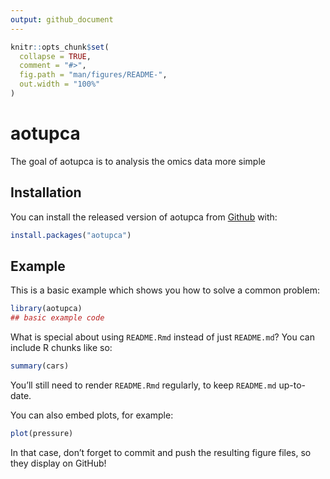 ```yaml
---
output: github_document
---
```


<!-- README.md is generated from README.Rmd. Please edit that file -->

```r
knitr::opts_chunk$set(
  collapse = TRUE,
  comment = "#>",
  fig.path = "man/figures/README-",
  out.width = "100%"
)
```

# aotupca

<!-- badges: start -->
<!-- badges: end -->

The goal of aotupca is to analysis the omics data more simple

## Installation

You can install the released version of aotupca from [Github](https://github.com/) with:

``` r
install.packages("aotupca")
```

## Example

This is a basic example which shows you how to solve a common problem:

```r
library(aotupca)
## basic example code
```

What is special about using `README.Rmd` instead of just `README.md`? You can include R chunks like so:

```r
summary(cars)
```

You'll still need to render `README.Rmd` regularly, to keep `README.md` up-to-date.

You can also embed plots, for example:

```r
plot(pressure)
```

In that case, don't forget to commit and push the resulting figure files, so they display on GitHub!
